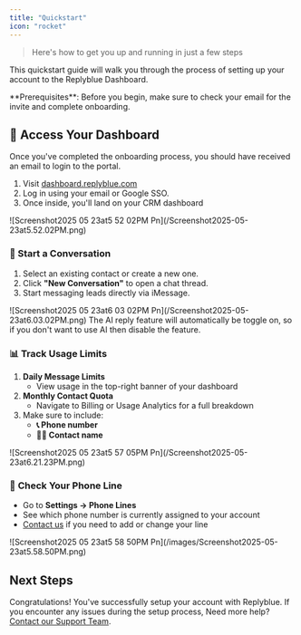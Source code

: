 ```yaml
---
title: "Quickstart"
icon: "rocket"
---
```


> Here's how to get you up and running in just a few steps

This quickstart guide will walk you through the process of setting up your account to the Replyblue Dashboard.

<Info>
  **Prerequisites**: Before you begin, make sure to check your email for the invite and complete onboarding.
</Info>

## 🔐 Access Your Dashboard

Once you've completed the onboarding process, you should have received an email to login to the portal.

1. Visit [dashboard.replyblue.com](http://dashboard.replyblue.com)
2. Log in using your email or Google SSO.
3. Once inside, you'll land on your CRM dashboard

<Frame>
  ![Screenshot2025 05 23at5 52 02PM Pn](/Screenshot2025-05-23at5.52.02PM.png)
</Frame>

### **💬 Start a Conversation**

1. Select an existing contact or create a new one.
2. Click **"New Conversation"** to open a chat thread.
3. Start messaging leads directly via iMessage.

<Frame>
  ![Screenshot2025 05 23at6 03 02PM Pn](/Screenshot2025-05-23at6.03.02PM.png)
</Frame>

<Info>
  The AI reply feature will automatically be toggle on, so if you don't want to use AI then disable the feature.
</Info>

### 📊 Track Usage Limits

1. **Daily Message Limits**
   - View usage in the top-right banner of your dashboard
2. **Monthly Contact Quota**
   - Navigate to Billing or Usage Analytics for a full breakdown
3. Make sure to include:
   - **📞  Phone number**
   - **🙍‍♂️ Contact name**

<Frame>
  ![Screenshot2025 05 23at5 57 05PM Pn](/Screenshot2025-05-23at6.21.23PM.png)
</Frame>

### 📲  **Check Your Phone Line**

- Go to **Settings → Phone Lines**
- See which phone number is currently assigned to your account
- [Contact us](mailto:hello@replybue.com) if you need to add or change your line

<Frame>
  ![Screenshot2025 05 23at5 58 50PM Pn](/images/Screenshot2025-05-23at5.58.50PM.png)
</Frame>

## **Next Steps**

Congratulations\! You've successfully setup your account with Replyblue. If you encounter any issues during the setup process, Need more help? [Contact our Support Team](mailto:hello@replybue.com).